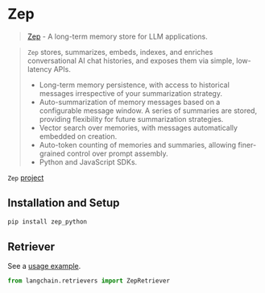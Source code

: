 # Zep

>[Zep](https://docs.getzep.com/) - A long-term memory store for LLM applications.

>`Zep` stores, summarizes, embeds, indexes, and enriches conversational AI chat histories, and exposes them via simple, low-latency APIs.
>- Long-term memory persistence, with access to historical messages irrespective of your summarization strategy.
>- Auto-summarization of memory messages based on a configurable message window. A series of summaries are stored, providing flexibility for future summarization strategies.
>- Vector search over memories, with messages automatically embedded on creation.
>- Auto-token counting of memories and summaries, allowing finer-grained control over prompt assembly.
>- Python and JavaScript SDKs.


`Zep` [project](https://github.com/getzep/zep) 

## Installation and Setup

```bash
pip install zep_python
```


## Retriever

See a [usage example](/docs/modules/data_connection/retrievers/integrations/zep_memorystore.html).

```python
from langchain.retrievers import ZepRetriever
```
